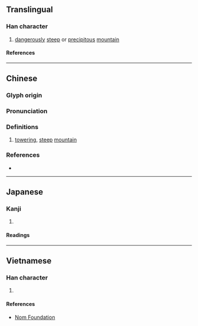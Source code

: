 {{also|嵼}}
{{character info/new}}
{{character info|0x2F87C}}
==Translingual==

===Han character===
{{Han char|rn=46|rad=山|as=09|sn=12|four=20722|canj=UYHH,UYKH|ids=⿰山彦(GV),⿰山彥(HTJK)}}

# [[dangerously]] [[steep]] or [[precipitous]] [[mountain]]

====References====
{{Han ref|kx=0316.050|dkj=08268|dj=0616.320|hdz=10788.160|uh=5D43}}

----

==Chinese==
{{zh-forms}}

===Glyph origin===
{{Han etym}}

===Pronunciation===
{{zh-pron
|m=yǎn,yàn
|c=jin6,jin5
|mc=y
|oc=y
|ma=
|cat=
}}

===Definitions===
{{zh-hanzi}}

# [[towering]], [[steep]] [[mountain]] {{gloss|same as [[嵼]]}} <!-- Not a variant character -->

===References===
* {{R:yue:mfccd}}

----

==Japanese==

===Kanji===
{{ja-kanji|grade=|rs=山09}}

# {{rfdef|ja|sort=山09}}

====Readings====
{{ja-readings
|on=げん, がん
|kun=けはしい, けはしいさま
}}

----

==Vietnamese==

===Han character===
{{vi-readings|rs=山09|reading=nghến}}

# {{rfdef|vi|sort=山09}}

====References====
* [http://nomfoundation.org/common/nom_details.php?codepoint=5d43 Nom Foundation]